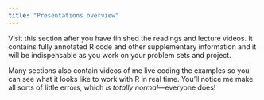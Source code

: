 ```yaml
---
title: "Presentations overview"
---
```


Visit this section after you have finished the readings and lecture videos. It contains fully annotated R code and other supplementary information and it will be indispensable as you work on your problem sets and project.

Many sections also contain videos of me live coding the examples so you can see what it looks like to work with R in real time. You'll notice me make all sorts of little errors, which *is totally normal*—everyone does!

